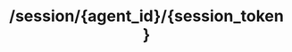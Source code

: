 ---
title: "/session/{agent_id}/{session_token}"
description: ""
openapi: "GET /session/{agent_id}/{session_token}"
---